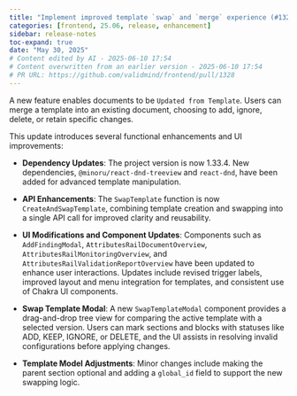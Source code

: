 ```yaml
---
title: "Implement improved template `swap` and `merge` experience (#1328)"
categories: [frontend, 25.06, release, enhancement]
sidebar: release-notes
toc-expand: true
date: "May 30, 2025"
# Content edited by AI - 2025-06-10 17:54
# Content overwritten from an earlier version - 2025-06-10 17:54
# PR URL: https://github.com/validmind/frontend/pull/1328
---
```


A new feature enables documents to be `Updated from Template`. Users can merge a template into an existing document, choosing to add, ignore, delete, or retain specific changes.

This update introduces several functional enhancements and UI improvements:

- **Dependency Updates**: The project version is now 1.33.4. New dependencies, `@minoru/react-dnd-treeview` and `react-dnd`, have been added for advanced template manipulation.

- **API Enhancements**: The `SwapTemplate` function is now `CreateAndSwapTemplate`, combining template creation and swapping into a single API call for improved clarity and reusability.

- **UI Modifications and Component Updates**: Components such as `AddFindingModal`, `AttributesRailDocumentOverview`, `AttributesRailMonitoringOverview`, and `AttributesRailValidationReportOverview` have been updated to enhance user interactions. Updates include revised trigger labels, improved layout and menu integration for templates, and consistent use of Chakra UI components.

- **Swap Template Modal**: A new `SwapTemplateModal` component provides a drag-and-drop tree view for comparing the active template with a selected version. Users can mark sections and blocks with statuses like ADD, KEEP, IGNORE, or DELETE, and the UI assists in resolving invalid configurations before applying changes.

- **Template Model Adjustments**: Minor changes include making the parent section optional and adding a `global_id` field to support the new swapping logic.

<!--- VALIDATION SUMMARY
Content Type: title
Validation Status: CHECK
Attempts: 7
Last Validation: 2025-06-10 17:42:20
Result: The edited content effectively clarifies the original message by adding backticks around "swap" and "merge," which can help emphasize these terms as specific features or actions. However, it omits the "feat(templates):" prefix, which is typically used in commit messages to indicate the type of chang...
Failure Patterns: {'meaning': 3}
Reedit Available: Yes
Reedit Message: The edited content effectively clarifies the original message by adding backticks around "swap" and "merge," which can help emphasize these terms as specific features or actions. However, it omits the...
--->

